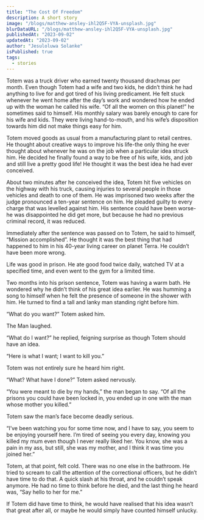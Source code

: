```yaml
---
title: "The Cost Of Freedom"
description: A short story
image: "/blogs/matthew-ansley-ihl2Q5F-VYA-unsplash.jpg"
blurDataURL: "/blogs/matthew-ansley-ihl2Q5F-VYA-unsplash.jpg"
publishedAt: "2023-09-02"
updatedAt: "2023-09-02"
author: "Jesuloluwa Solanke"
isPublished: true
tags:
  - stories
---
```


Totem was a truck driver who earned twenty thousand drachmas per month. Even though Totem had a wife and two kids, he didn’t think he had anything to live for and got tired of his living predicament. He felt stuck whenever he went home after the day’s work and wondered how he ended up with the woman he called his wife. “Of all the women on this planet!” he sometimes said to himself. His monthly salary was barely enough to care for his wife and kids. They were living hand-to-mouth, and his wife’s disposition towards him did not make things easy for him.

Totem moved goods as usual from a manufacturing plant to retail centres. He thought about creative ways to improve his life-the only thing he ever thought about whenever he was on the job when a particular idea struck him. He decided he finally found a way to be free of his wife, kids, and job and still live a pretty good life! He thought it was the best idea he had ever conceived.

About two minutes after he conceived the idea, Totem hit five vehicles on the highway with his truck, causing injuries to several people in those vehicles and death to one of them. He was imprisoned two weeks after the judge pronounced a ten-year sentence on him. He pleaded guilty to every charge that was levelled against him. His sentence could have been worse-he was disappointed he did get more, but because he had no previous criminal record, it was reduced.

Immediately after the sentence was passed on to Totem, he said to himself, “Mission accomplished”. He thought it was the best thing that had happened to him in his 40-year living career on planet Terra. He couldn’t have been more wrong.

Life was good in prison. He ate good food twice daily, watched TV at a specified time, and even went to the gym for a limited time.

Two months into his prison sentence, Totem was having a warm bath. He wondered why he didn’t think of his great idea earlier. He was humming a song to himself when he felt the presence of someone in the shower with him. He turned to find a tall and lanky man standing right before him.

“What do you want?” Totem asked him.

The Man laughed.

“What do I want?” he replied, feigning surprise as though Totem should have an idea.

“Here is what I want; I want to kill you.”

Totem was not entirely sure he heard him right.

“What? What have I done?” Totem asked nervously.

“You were meant to die by my hands,” the man began to say. “Of all the prisons you could have been locked in, you ended up in one with the man whose mother you killed.”

Totem saw the man’s face become deadly serious.

“I’ve been watching you for some time now, and I have to say, you seem to be enjoying yourself here. I’m tired of seeing you every day, knowing you killed my mum even though I never really liked her. You know, she was a pain in my ass, but still, she was my mother, and I think it was time you joined her.”

Totem, at that point, felt cold. There was no one else in the bathroom. He tried to scream to call the attention of the correctional officers, but he didn’t have time to do that. A quick slash at his throat, and he couldn’t speak anymore. He had no time to think before he died, and the last thing he heard was, “Say hello to her for me.”

If Totem did have time to think, he would have realised that his idea wasn’t that great after all, or maybe he would simply have counted himself unlucky.
